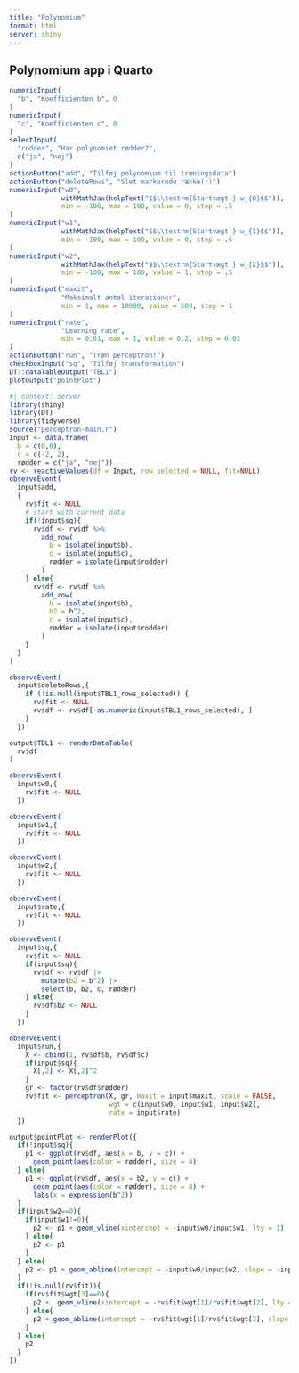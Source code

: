 ```yaml
---
title: "Polynomium"
format: html
server: shiny
---
```


## Polynomium app i Quarto

```r
numericInput(
  "b", "Koefficienten b", 0
)
numericInput(
  "c", "Koefficienten c", 0
)
selectInput(
  "rodder", "Har polynomiet rødder?",
  c("ja", "nej")
)
actionButton("add", "Tilføj polynomium til træningsdata")
actionButton("deleteRows", "Slet markerede række(r)")
numericInput("w0",
             withMathJax(helpText("$$\\textrm{Startvægt } w_{0}$$")),
             min = -100, max = 100, value = 0, step = .5
)
numericInput("w1",
             withMathJax(helpText("$$\\textrm{Startvægt } w_{1}$$")),
             min = -100, max = 100, value = 0, step = .5
)
numericInput("w2",
             withMathJax(helpText("$$\\textrm{Startvægt } w_{2}$$")),
             min = -100, max = 100, value = 1, step = .5
)
numericInput("maxit",
             "Maksimalt antal iterationer",
             min = 1, max = 10000, value = 500, step = 1
)
numericInput("rate",
             "Learning rate",
             min = 0.01, max = 1, value = 0.2, step = 0.01
)
actionButton("run", "Træn perceptron!")
checkboxInput("sq", "Tilføj transformation")
DT::dataTableOutput("TBL1")
plotOutput("pointPlot")
```

```r
#| context: server
library(shiny)
library(DT)
library(tidyverse)
source("perceptron-main.r")
Input <- data.frame(
  b = c(0,0),
  c = c(-2, 2),
  rødder = c("ja", "nej"))
rv <- reactiveValues(df = Input, row_selected = NULL, fit=NULL) 
observeEvent(
  input$add,
  {
    rv$fit <- NULL
    # start with current data
    if(!input$sq){
      rv$df <- rv$df %>%
        add_row(
          b = isolate(input$b),
          c = isolate(input$c),
          rødder = isolate(input$rodder)
        )
    } else{
      rv$df <- rv$df %>%
        add_row(
          b = isolate(input$b),
          b2 = b^2,
          c = isolate(input$c),
          rødder = isolate(input$rodder)
        )
    }
  }
)

observeEvent(
  input$deleteRows,{
    if (!is.null(input$TBL1_rows_selected)) {
      rv$fit <- NULL
      rv$df <- rv$df[-as.numeric(input$TBL1_rows_selected), ]
    }
  })

output$TBL1 <- renderDataTable(
  rv$df
)

observeEvent(
  input$w0,{
    rv$fit <- NULL
  })

observeEvent(
  input$w1,{
    rv$fit <- NULL
  })

observeEvent(
  input$w2,{
    rv$fit <- NULL
  })

observeEvent(
  input$rate,{
    rv$fit <- NULL
  })

observeEvent(
  input$sq,{
    rv$fit <- NULL
    if(input$sq){
      rv$df <- rv$df |> 
        mutate(b2 = b^2) |> 
        select(b, b2, c, rødder)
    } else{
      rv$df$b2 <- NULL
    }
  })

observeEvent(
  input$run,{
    X <- cbind(1, rv$df$b, rv$df$c)
    if(input$sq){
      X[,2] <- X[,2]^2
    }
    gr <- factor(rv$df$rødder)
    rv$fit <- perceptron(X, gr, maxit = input$maxit, scale = FALSE, 
                         wgt = c(input$w0, input$w1, input$w2), 
                         rate = input$rate)
  })

output$pointPlot <- renderPlot({
  if(!input$sq){
    p1 <- ggplot(rv$df, aes(x = b, y = c)) + 
      geom_point(aes(color = rødder), size = 4)
  } else{
    p1 <- ggplot(rv$df, aes(x = b2, y = c)) + 
      geom_point(aes(color = rødder), size = 4) +
      labs(x = expression(b^2))
  }
  if(input$w2==0){
    if(input$w1!=0){
      p2 <- p1 + geom_vline(xintercept = -input$w0/input$w1, lty = 1)
    } else{
      p2 <- p1
    }
  } else{
    p2 <- p1 + geom_abline(intercept = -input$w0/input$w2, slope = -input$w1/input$w2, lty = 1)
  }
  if(!is.null(rv$fit)){
    if(rv$fit$wgt[3]==0){
      p2 +  geom_vline(xintercept = -rv$fit$wgt[1]/rv$fit$wgt[2], lty = 2, lwd = 2)
    } else{
      p2 + geom_abline(intercept = -rv$fit$wgt[1]/rv$fit$wgt[3], slope = -rv$fit$wgt[2]/rv$fit$wgt[3], lty = 2, lwd = 2)
    }
  } else{
    p2
  }
})
```
